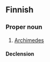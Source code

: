 ==Finnish==

===Proper noun===
{{wikipedia|lang=fi}}
{{infl|fi|proper noun}}

# [[Archimedes]]

====Declension====
{{fi-decl-vieras|Arkhimed|||e|ä|nopl=1}}